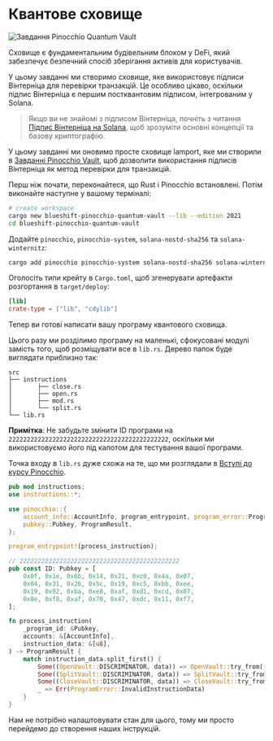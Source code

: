 
# Квантове сховище

![Завдання Pinocchio Quantum Vault](/graphics/challenge-banners/pinocchio-quantum-vault.png)

Сховище є фундаментальним будівельним блоком у DeFi, який забезпечує безпечний спосіб зберігання активів для користувачів.

У цьому завданні ми створимо сховище, яке використовує підписи Вінтерніца для перевірки транзакцій. Це особливо цікаво, оскільки підпис Вінтерніца є першим постквантовим підписом, інтегрованим у Solana.

> Якщо ви не знайомі з підписом Вінтерніца, почніть з читання [Підпис Вінтерніца на Solana](/uk/courses/winternitz-signatures-on-solana), щоб зрозуміти основні концепції та базову криптографію.

У цьому завданні ми оновимо просте сховище lamport, яке ми створили в [Завданні Pinocchio Vault](/uk/challenges/pinocchio-vault), щоб дозволити використання підписів Вінтерніца як метод перевірки для транзакцій.

<ArticleSection name="Installation" id="installation" level="h2" />

Перш ніж почати, переконайтеся, що Rust і Pinocchio встановлені. Потім виконайте наступне у вашому терміналі:

```bash
# create workspace
cargo new blueshift-pinocchio-quantum-vault --lib --edition 2021
cd blueshift-pinocchio-quantum-vault
```

Додайте `pinocchio`, `pinocchio-system`, `solana-nostd-sha256` та `solana-winternitz`:

```bash
cargo add pinocchio pinocchio-system solana-nostd-sha256 solana-winternitz
```

Оголосіть типи крейту в `Cargo.toml`, щоб згенерувати артефакти розгортання в `target/deploy`:

```toml
[lib]
crate-type = ["lib", "cdylib"]
```

Тепер ви готові написати вашу програму квантового сховища.

<ArticleSection name="Template" id="template" level="h2" />

Цього разу ми розділимо програму на маленькі, сфокусовані модулі замість того, щоб розміщувати все в `lib.rs`. Дерево папок буде виглядати приблизно так:

```
src
├── instructions
│       ├── close.rs
│       ├── open.rs
│       ├── mod.rs
│       └── split.rs
└── lib.rs
```

**Примітка**: Не забудьте змінити ID програми на `22222222222222222222222222222222222222222222`, оскільки ми використовуємо його під капотом для тестування вашої програми.

Точка входу в `lib.rs` дуже схожа на те, що ми розглядали в [Вступі до курсу Pinocchio](/uk/courses/introduction-to-pinocchio).

```rust
pub mod instructions;
use instructions::*;

use pinocchio::{
    account_info::AccountInfo, program_entrypoint, program_error::ProgramError,
    pubkey::Pubkey, ProgramResult,
};

program_entrypoint!(process_instruction);

// 22222222222222222222222222222222222222222222
pub const ID: Pubkey = [
    0x0f, 0x1e, 0x6b, 0x14, 0x21, 0xc0, 0x4a, 0x07, 
    0x04, 0x31, 0x26, 0x5c, 0x19, 0xc5, 0xbb, 0xee, 
    0x19, 0x92, 0xba, 0xe8, 0xaf, 0xd1, 0xcd, 0x07, 
    0x8e, 0xf8, 0xaf, 0x70, 0x47, 0xdc, 0x11, 0xf7, 
];

fn process_instruction(
    _program_id: &Pubkey,
    accounts: &[AccountInfo],
    instruction_data: &[u8],
) -> ProgramResult {    
    match instruction_data.split_first() {
        Some((OpenVault::DISCRIMINATOR, data)) => OpenVault::try_from((data, accounts))?.process(),
        Some((SplitVault::DISCRIMINATOR, data)) => SplitVault::try_from((data, accounts))?.process(),
        Some((CloseVault::DISCRIMINATOR, data)) => CloseVault::try_from((data, accounts))?.process(),
        _ => Err(ProgramError::InvalidInstructionData)
    }
}
```

Нам не потрібно налаштовувати стан для цього, тому ми просто перейдемо до створення наших інструкцій.